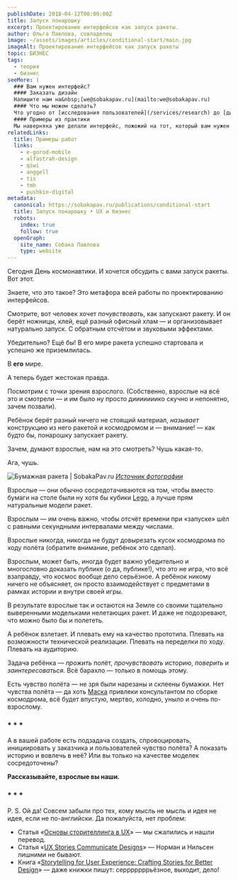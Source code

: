```yaml
---
publishDate: 2018-04-12T00:00:00Z
title: Запуск понарошку
excerpt: Проектирование интерфейсов как запуск ракеты.
author: Ольга Павлова, совладелец
image: ~/assets/images/articles/conditional-start/main.jpg
imageAlt: Проектирование интерфейсов как запуск ракеты
topic: БИЗНЕС
tags:
  - теория
  - бизнес
seeMore: |
  ### Вам нужен интерфейс?
  #### Заказать дизайн
  Напишите нам на&nbsp;[we@sobakapav.ru](mailto:we@sobakapav.ru)
  #### Что мы можем сделать?
  Что угодно от [исследования пользователей](/services/research) до [дизайна интерфейса под ключ](/services/ux-design). 
  #### Примеры из практики
  Мы наверняка уже делали интерфейс, пожожий на тот, который вам нужен. [Проверьте](https://sobakapav.ru/portfolio).
relatedLinks:
  title: Примеры работ
  links:
    - e-gorod-mobile
    - alfastrah-design
    - qiwi
    - anggell
    - tis
    - tmh
    - pushkin-digital
metadata:
  canonical: https://sobakapav.ru/publications/conditional-start
  title: Запуск понарошку • UX и бизнес
  robots:
    index: true
    follow: true
  openGraph:
    site_name: Собака Павлова
    type: website
---
```



Сегодня День космонавтики.
И хочется обсудить с вами запуск ракеты.
Вот этот.

<YouTube id="v=wdZ5neZZJPo&t=5s" />

Знаете, что это такое?
Это метафора всей работы по проектированию интерфейсов.

Смотрите, вот человек хочет _почувствовать_, как запускают ракету. И он берёт ножницы, клей, ещё разный офисный хлам — и организовывает натурально запуск. С обратным отсчётом и звуковыми эффектами.

Убедительно? Ещё бы!
В его мире ракета успешно стартовала и успешно же приземлилась.

В **его** мире.

А теперь будет жестокая правда.

Посмотрим с точки зрения взрослого.
(Собственно, взрослые на всё это и смотрели — и им было ну просто дииииииико скучно и непонятно, зачем позвали).

Ребёнок берёт разный ничего не стоящий материал, _называет_ конструкцию из него ракетой и космодромом и — внимание! — как будто бы, понарошку запускает ракету.

Зачем, думают взрослые, нам на это смотреть? Чушь какая-то.

Ага, чушь.

![Бумажная ракета | SobakaPav.ru](~/assets/images/articles/conditional-start/1.jpg)
_[Источник фотографии](http://bighandmade.ru/bymajnaia-raketa-svoimi-rykami/)_

Взрослые — они обычно сосредотачиваются на том, чтобы вместо бумаги на столе были ну хотя бы кубики [Lego](https://www.lego.com/ru-ru), а лучше прям натуральные модели ракет.

Взрослым — им очень важно, чтобы отсчёт времени при «запуске» шёл с равными секундными интервалами между числами.

Взрослые никогда, никогда не будут довырезать кусок космодрома по ходу полёта (обратите внимание, ребёнок это сделал).

Взрослым, может быть, иногда будет важно убедительно и многословно доказать публике (о да, публике!), что это не игра, что всё взаправду, что космос вообще дело серьёзное. А ребёнок никому ничего не объясняет, он просто взаимодействует с предметами в рамках истории и внутри своей игры.

В результате взрослые так и остаются на Земле со своими тщательно выверенными модельками нелетающих ракет. И даже не подозревают, что можно было бы и полететь.

А ребёнок взлетает. И плевать ему на качество прототипа. Плевать на возможности технической реализации. Плевать на переделки по ходу. Плевать на аудиторию.

Задача ребёнка — _прожить_ полёт, _прочувствовать_ историю, _поверить_ и _заинтересоваться_. Всё барахло — только в помощь этому.

Есть чувство полёта — не зря были нарезаны и склеены бумажки. Нет чувства полёта — да хоть [Маска](https://ru.wikipedia.org/wiki/%D0%9C%D0%B0%D1%81%D0%BA,_%D0%98%D0%BB%D0%BE%D0%BD) привлеки консультантом по сборке космодрома, всё будет впустую, мертво, холодно, уныло и очень по-взрослому.

### * * *

А в вашей работе есть подзадача создать, спровоцировать, инициировать у заказчика и пользователей чувство полёта? А показать историю и вовлечь в неё? Или вы только на качестве моделек сосредоточены?

**Рассказывайте, взрослые вы наши.**

### * * *

P. S. Ой да! Совсем забыли про тех, кому мысль не мысль и идея не идея, если не по-английски. Да пожалуйста, нет проблем:
- Статья «[Основы сторителлинга в UX](http://tilda.education/articles-basic-storytelling-in-ux)» — мы сжалились и нашли перевод.
- Статья «[UX Stories Communicate Designs](https://www.nngroup.com/articles/ux-stories/)» — Норман и Нильсен лишними не бывают.
- Книга «[Storytelling for User Experience: Crafting Stories for Better Design](https://www.amazon.com/Storytelling-User-Experience-Crafting-Stories-ebook/dp/B004VFUOI8/)» — даже книжки пишут: серррррррьёзное, выходит, дело!











